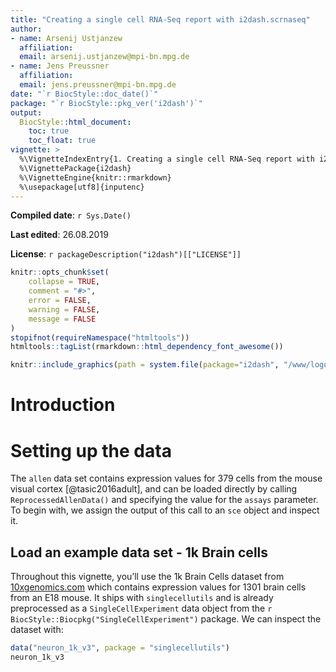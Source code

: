 ```yaml
---
title: "Creating a single cell RNA-Seq report with i2dash.scrnaseq"
author:
- name: Arsenij Ustjanzew
  affiliation: 
  email: arsenij.ustjanzew@mpi-bn.mpg.de
- name: Jens Preussner
  affiliation: 
  email: jens.preussner@mpi-bn.mpg.de
date: "`r BiocStyle::doc_date()`"
package: "`r BiocStyle::pkg_ver('i2dash')`"
output: 
  BiocStyle::html_document:
    toc: true
    toc_float: true
vignette: >
  %\VignetteIndexEntry{1. Creating a single cell RNA-Seq report with i2dash.scrnaseq}
  %\VignettePackage{i2dash}
  %\VignetteEngine{knitr::rmarkdown}
  %\usepackage[utf8]{inputenc}
---
```


**Compiled date**: `r Sys.Date()`

**Last edited**: 26.08.2019

**License**: `r packageDescription("i2dash")[["LICENSE"]]`

```r
knitr::opts_chunk$set(
    collapse = TRUE,
    comment = "#>",
    error = FALSE,
    warning = FALSE,
    message = FALSE
)
stopifnot(requireNamespace("htmltools"))
htmltools::tagList(rmarkdown::html_dependency_font_awesome())
```

```r
knitr::include_graphics(path = system.file(package="i2dash", "/www/logo-placeholder.png", mustWork=TRUE))
```


# Introduction 


# Setting up the data

The `allen` data set contains expression values for 379 cells from the mouse visual cortex [@tasic2016adult], and can be loaded directly by calling `ReprocessedAllenData()` and specifying the value for the `assays` parameter. 
To begin with, we assign the output of this call to an `sce` object and inspect it.

## Load an example data set - 1k Brain cells

Throughout this vignette, you'll use the 1k Brain Cells dataset from [10xgenomics.com](https://support.10xgenomics.com/single-cell-gene-expression/datasets/3.0.0/neuron_1k_v3) which contains expression values for 1301 brain cells from an E18 mouse. It ships with `singlecellutils` and is already preprocessed as a `SingleCellExperiment` data object from the `r BiocStyle::Biocpkg("SingleCellExperiment")` package. We can inspect the dataset with:


```r
data("neuron_1k_v3", package = "singlecellutils")
neuron_1k_v3
```

